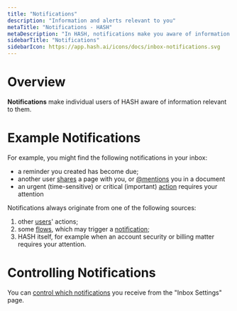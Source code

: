 ```yaml
---
title: "Notifications"
description: "Information and alerts relevant to you"
metaTitle: "Notifications - HASH"
metaDescription: "In HASH, notifications make you aware of information that is time-sensitive, important, or which may otherwise be of interest."
sidebarTitle: "Notifications"
sidebarIcon: https://app.hash.ai/icons/docs/inbox-notifications.svg
---
```


# Overview

**Notifications** make individual users of HASH aware of information relevant to them.

# Example Notifications

For example, you might find the following notifications in your inbox:

- a reminder you created has become due;
- another user [shares](/guide/sharing) a page with you, or [@mentions](/guide/webs/users#mention) you in a document
- an urgent (time-sensitive) or critical (important) [action](/guide/inbox/actions) requires your attention

Notifications always originate from one of the following sources:

1. other [users](/guide/webs/users)' actions;
1. some [flows](/guide/flows), which may trigger a [notification](/guide/flows/actions#notification);
1. HASH itself, for example when an account security or billing matter requires your attention.

# Controlling Notifications

You can [control which notifications](/guide/account/notifications) you receive from the "Inbox Settings" page.
